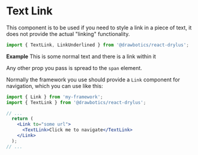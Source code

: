 


# Text Link
This component is to be used if you need to style a link in a piece of text, it does not provide the actual "linking" functionality.
```jsx
import { TextLink, LinkUnderlined } from '@drawbotics/react-drylus';
```

__Example__
<Playground component={TextLink} enums={{LinkUnderlined}}>
  <Text>This is some normal text and there is a </Text><TextLink>link</TextLink><Text> within it</Text>
</Playground>

Any other prop you pass is spread to the `span` element.

Normally the framework you use should provide a `Link` component for navigation, which you can use like this:
```jsx
import { Link } from 'my-framework';
import { TextLink } from '@drawbotics/react-drylus';

// ...
  return (
    <Link to="some url">
      <TextLink>Click me to navigate</TextLink>
    </Link>
  );
// ...
```
